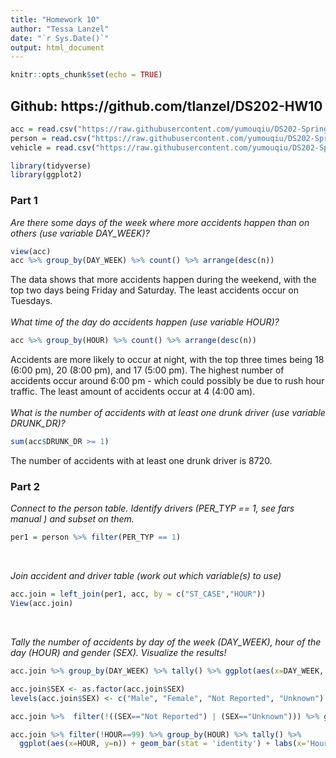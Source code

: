 ```yaml
---
title: "Homework 10"
author: "Tessa Lanzel"
date: "`r Sys.Date()`"
output: html_document
---
```


```r
knitr::opts_chunk$set(echo = TRUE)
```

## Github: https://github.com/tlanzel/DS202-HW10

```r
acc = read.csv("https://raw.githubusercontent.com/yumouqiu/DS202-Spring2023/main/Practice/data/fars2016/accident.csv")
person = read.csv("https://raw.githubusercontent.com/yumouqiu/DS202-Spring2023/main/Practice/data/fars2016/person.csv")
vehicle = read.csv("https://raw.githubusercontent.com/yumouqiu/DS202-Spring2023/main/Practice/data/fars2016/vehicle.csv")
```

```r
library(tidyverse)
library(ggplot2)
```

### Part 1  
*Are there some days of the week where more accidents happen than on others (use variable DAY_WEEK)?*    
```r
view(acc)
acc %>% group_by(DAY_WEEK) %>% count() %>% arrange(desc(n))
```
  
The data shows that more accidents happen during the weekend, with the top two days being Friday and Saturday. The least accidents occur on Tuesdays.
<br>  
*What time of the day do accidents happen (use variable HOUR)?*    
```r
acc %>% group_by(HOUR) %>% count() %>% arrange(desc(n))
```

Accidents are more likely to occur at night, with the top three times being 18 (6:00 pm), 20 (8:00 pm), and 17 (5:00 pm). The highest number of accidents occur around 6:00 pm - which could possibly be due to rush hour traffic. The least amount of accidents occur at 4 (4:00 am).
<br>  
*What is the number of accidents with at least one drunk driver (use variable DRUNK_DR)?*   
```r
sum(acc$DRUNK_DR >= 1)
```
The number of accidents with at least one drunk driver is 8720.
<br> 

### Part 2   
*Connect to the person table. Identify drivers (PER_TYP == 1, see fars manual ) and subset on them.*  
```r
per1 = person %>% filter(PER_TYP == 1)
```
<br>

*Join accident and driver table (work out which variable(s) to use)*  
```r
acc.join = left_join(per1, acc, by = c("ST_CASE","HOUR"))
View(acc.join)
```
<br>  

*Tally the number of accidents by day of the week (DAY_WEEK), hour of the day (HOUR) and gender (SEX). Visualize the results!*  
```r
acc.join %>% group_by(DAY_WEEK) %>% tally() %>% ggplot(aes(x=DAY_WEEK, y=n)) + geom_bar(stat = 'identity')  + labs(x='Day', y='Accidents')

acc.join$SEX <- as.factor(acc.join$SEX)
levels(acc.join$SEX) <- c("Male", "Female", "Not Reported", "Unknown")

acc.join %>%  filter(!((SEX=="Not Reported") | (SEX=="Unknown"))) %>% group_by(SEX) %>% tally() %>% ggplot(aes(x=SEX, y=n)) + geom_bar(stat = 'identity') + labs(x='Sex', y='Accidents')

acc.join %>% filter(!HOUR==99) %>% group_by(HOUR) %>% tally() %>%
  ggplot(aes(x=HOUR, y=n)) + geom_bar(stat = 'identity') + labs(x='Hour', y='Accidents')
```

